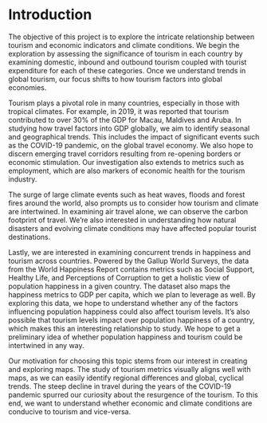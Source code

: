 # Introduction

The objective of this project is to explore the intricate relationship between tourism and economic indicators and climate conditions. We begin the exploration by assessing the significance of tourism in each country by examining domestic, inbound and outbound tourism coupled with tourist expenditure for each of these categories. Once we understand trends in global tourism, our focus shifts to how tourism factors into global economies. 

Tourism plays a pivotal role in many countries, especially in those with tropical climates. For example, in 2019, it was reported that tourism contributed to over 30% of the GDP for Macau, Maldives and Aruba. In studying how travel factors into GDP globally, we aim to identify seasonal and geographical trends. This includes the impact of significant events such as the COVID-19 pandemic, on the global travel economy. We also hope to discern emerging travel corridors resulting from re-opening borders or economic stimulation. Our investigation also extends to metrics such as employment, which are also markers of economic health for the tourism industry.  

The surge of large climate events such as heat waves, floods and forest fires around the world, also prompts us to consider how tourism and climate are intertwined. In examining air travel alone, we can observe the carbon footprint of travel. We're also interested in understanding how natural disasters and evolving climate conditions may have affected popular tourist destinations. 

Lastly, we are interested in examining concurrent trends in happiness and tourism across countries. Powered by the Gallup World Surveys, the data from the World Happiness Report contains metrics such as Social Support, Healthy Life, and Perceptions of Corruption to get a holistic view of population happiness in a given country. The dataset also maps the happiness metrics to GDP per capita, which we plan to leverage as well. By exploring this data, we hope to understand whether any of the factors influencing population happiness could also affect tourism levels. It's also possible that tourism levels impact over population happiness of a country, which makes this an interesting relationship to study. We hope to get a preliminary idea of whether population happiness and tourism could be intertwined in any way.

Our motivation for choosing this topic stems from our interest in creating and exploring maps. The study of tourism metrics visually aligns well with maps, as we can easily identify regional differences and global, cyclical trends. The steep decline in travel during the years of the COVID-19 pandemic spurred our curiosity about the resurgence of the tourism. To this end, we want to understand whether economic and climate conditions are conducive to tourism and vice-versa.  

